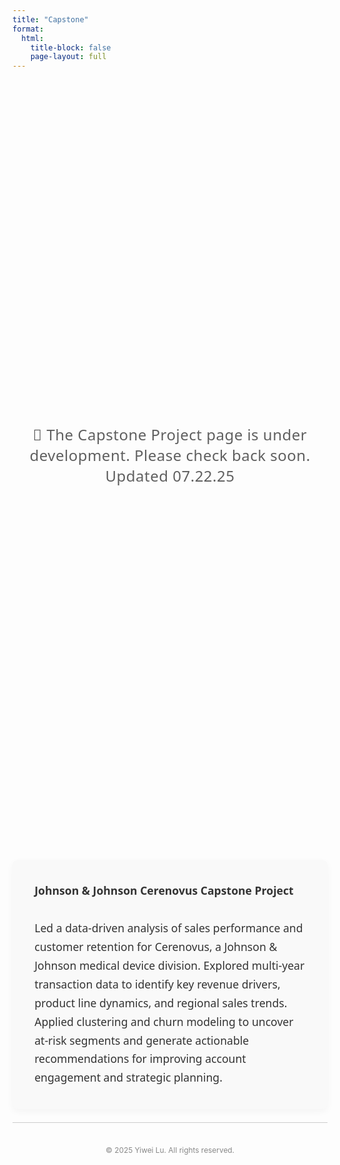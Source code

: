 ```yaml
---
title: "Capstone"
format:
  html:
    title-block: false
    page-layout: full
---
```


<style>
.under-dev {
  display: flex;
  align-items: center;
  justify-content: center;
  height: 30vh;
  text-align: center;
  font-size: 1.5rem;
  font-weight: 500;
  font-family: 'Segoe UI', system-ui, sans-serif;
  color: #444;
  opacity: 0.85;
  letter-spacing: 0.5px;
  margin-bottom: 2em;
}

.project-description {
  max-width: 800px;
  margin: 0 auto;
  padding: 1em 2em;
  font-size: 1.1rem;
  line-height: 1.7;
  color: #333;
  font-family: system-ui, sans-serif;
  background-color: #f9f9f9;
  border-radius: 0.5em;
  box-shadow: 0 4px 12px rgba(0, 0, 0, 0.04);
}
</style>

<div class="under-dev">
  🚧 The Capstone Project page is under development. Please check back soon. <br>Updated 07.22.25
</div>

<div class="project-description">
  <strong>Johnson & Johnson Cerenovus Capstone Project</strong><br><br>
  Led a data-driven analysis of sales performance and customer retention for Cerenovus, a Johnson & Johnson medical device division. Explored multi-year transaction data to identify key revenue drivers, product line dynamics, and regional sales trends. Applied clustering and churn modeling to uncover at-risk segments and generate actionable recommendations for improving account engagement and strategic planning.
</div>


<div aria-hidden="true" style="border-top: 1px solid #ccc; margin: 1.5em 0;"></div>

<p style="text-align: center; color: #888; font-size: 0.85em; margin-top: 3em;">
  © 2025 Yiwei Lu. All rights reserved.
</p>
